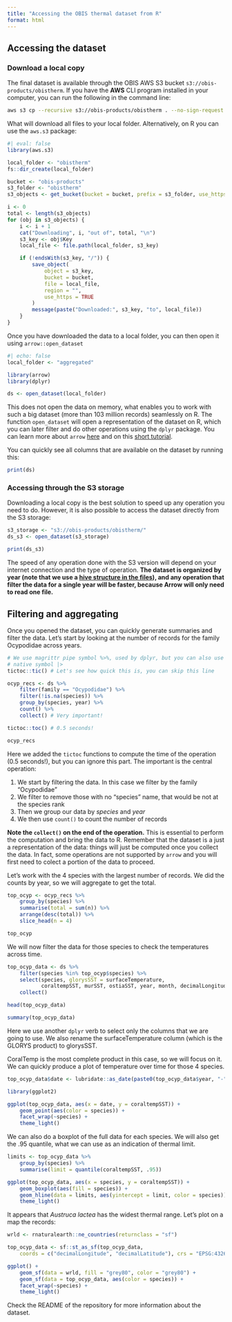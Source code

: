 ```yaml
---
title: "Accessing the OBIS thermal dataset from R"
format: html
---
```


## Accessing the dataset

### Download a local copy

The final dataset is available through the OBIS AWS S3 bucket `s3://obis-products/obistherm`. If you have the **AWS** CLI program installed in your computer, you can run the following in the command line:

``` bash
aws s3 cp --recursive s3://obis-products/obistherm . --no-sign-request
```
What will download all files to your local folder. Alternatively, on R you can use the `aws.s3` package:

``` r
#| eval: false
library(aws.s3)

local_folder <- "obistherm"
fs::dir_create(local_folder)

bucket <- "obis-products"
s3_folder <- "obistherm"
s3_objects <- get_bucket(bucket = bucket, prefix = s3_folder, use_https = TRUE, max = Inf)

i <- 0
total <- length(s3_objects)
for (obj in s3_objects) {
    i <- i + 1
    cat("Downloading", i, "out of", total, "\n")
    s3_key <- obj$Key
    local_file <- file.path(local_folder, s3_key)

    if (!endsWith(s3_key, "/")) {
        save_object(
            object = s3_key,
            bucket = bucket,
            file = local_file,
            region = "",
            use_https = TRUE 
        )
        message(paste("Downloaded:", s3_key, "to", local_file))
    }
}
```

Once you have downloaded the data to a local folder, you can then open it using `arrow::open_dataset`

``` r
#| echo: false
local_folder <- "aggregated"
```

``` r
library(arrow)
library(dplyr)

ds <- open_dataset(local_folder)
```

This does not open the data on memory, what enables you to work with such a big dataset (more than 103 million records) seamlessly on R. The function `open_dataset` will open a representation of the dataset on R, which you can later filter and do other operations using the `dplyr` package. You can learn more about `arrow` [here](https://arrow.apache.org/docs/r/articles/arrow.html) and on this [short tutorial](https://resources.obis.org/tutorials/arrow-obis/).

You can quickly see all columns that are available on the dataset by running this:

``` r
print(ds)
```

### Accessing through the S3 storage

Downloading a local copy is the best solution to speed up any operation you need to do. However, it is also possible to access the dataset directly from the S3 storage:

``` r
s3_storage <- "s3://obis-products/obistherm/"
ds_s3 <- open_dataset(s3_storage)

print(ds_s3)
```

The speed of any operation done with the S3 version will depend on your internet connection and the type of operation. **The dataset is organized by year (note that we use a [hive structure in the files](https://arrow.apache.org/docs/r/articles/dataset.html)), and any operation that filter the data for a single year will be faster, because Arrow will only need to read one file.**

## Filtering and aggregating

Once you opened the dataset, you can quickly generate summaries and filter the data. Let's start by looking at the number of records for the family Ocypodidae across years.

``` r
# We use magrittr pipe symbol %>%, used by dplyr, but you can also use the
# native symbol |>
tictoc::tic() # Let's see how quick this is, you can skip this line

ocyp_recs <- ds %>% 
    filter(family == "Ocypodidae") %>%
    filter(!is.na(species)) %>%
    group_by(species, year) %>%
    count() %>%
    collect() # Very important!

tictoc::toc() # 0.5 seconds! 

ocyp_recs
```

Here we added the `tictoc` functions to compute the time of the operation (0.5 seconds!), but you can ignore this part. The important is the central operation:

1. We start by filtering the data. In this case we filter by the family "Ocypodidae"  
2. We filter to remove those with no "species" name, that would be not at the species rank  
3. Then we group our data by _species_ and _year_  
4. We then use `count()` to count the number of records  

**Note the `collect()` on the end of the operation.** This is essential to perform the computation and bring the data to R. Remember that the dataset is a just a representation of the data: things will just be computed once you collect the data. In fact, some operations are not supported by `arrow` and you will first need to colect a portion of the data to proceed.

Let's work with the 4 species with the largest number of records. We did the counts by year, so we will aggregate to get the total. 

``` r
top_ocyp <- ocyp_recs %>%
    group_by(species) %>%
    summarise(total = sum(n)) %>%
    arrange(desc(total)) %>%
    slice_head(n = 4)

top_ocyp
```

We will now filter the data for those species to check the temperatures across time.

``` r
top_ocyp_data <- ds %>%
    filter(species %in% top_ocyp$species) %>%
    select(species, glorysSST = surfaceTemperature,
           coraltempSST, murSST, ostiaSST, year, month, decimalLongitude, decimalLatitude) %>%
    collect()

head(top_ocyp_data)

summary(top_ocyp_data)
```

Here we use another `dplyr` verb to select only the columns that we are going to use. We also rename the surfaceTemperature column (which is the GLORYS product) to glorysSST.

CoralTemp is the most complete product in this case, so we will focus on it. We can quickly produce a plot of temperature over time for those 4 species.

``` r
top_ocyp_data$date <- lubridate::as_date(paste0(top_ocyp_data$year, "-", top_ocyp_data$month, "-01"))

library(ggplot2)

ggplot(top_ocyp_data, aes(x = date, y = coraltempSST)) +
    geom_point(aes(color = species)) +
    facet_wrap(~species) +
    theme_light()
```

We can also do a boxplot of the full data for each species. We will also get the .95 quantile, what we can use as an indication of thermal limit.

``` r
limits <- top_ocyp_data %>%
    group_by(species) %>%
    summarise(limit = quantile(coraltempSST, .95))

ggplot(top_ocyp_data, aes(x = species, y = coraltempSST)) +
    geom_boxplot(aes(fill = species)) +
    geom_hline(data = limits, aes(yintercept = limit, color = species)) +
    theme_light()
```

It appears that _Austruca lactea_ has the widest thermal range. Let's plot on a map the records:

``` r
wrld <- rnaturalearth::ne_countries(returnclass = "sf")

top_ocyp_data <- sf::st_as_sf(top_ocyp_data,
    coords = c("decimalLongitude", "decimalLatitude"), crs = "EPSG:4326")

ggplot() +
    geom_sf(data = wrld, fill = "grey80", color = "grey80") +
    geom_sf(data = top_ocyp_data, aes(color = species)) +
    facet_wrap(~species) +
    theme_light()
```

Check the README of the repository for more information about the dataset.